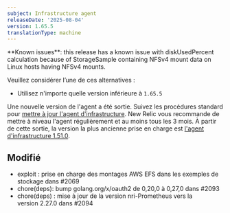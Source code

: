```yaml
---
subject: Infrastructure agent
releaseDate: '2025-08-04'
version: 1.65.5
translationType: machine
---
```


<Callout variant="caution">
  **Known issues**: this release has a known issue with diskUsedPercent calculation because of StorageSample containing NFSv4 mount data on Linux hosts having NFSv4 mounts.
</Callout>

Veuillez considérer l’une de ces alternatives :

* Utilisez n&apos;importe quelle version inférieure à `1.65.5`

Une nouvelle version de l&apos;agent a été sortie. Suivez les procédures standard pour [mettre à jour l&apos;agent d&apos;infrastructure](https://docs.newrelic.com/docs/infrastructure/install-configure-manage-infrastructure/update-or-uninstall/update-infrastructure-agent). New Relic vous recommande de mettre à niveau l&apos;agent régulièrement et au moins tous les 3 mois. À partir de cette sortie, la version la plus ancienne prise en charge est [l&apos;agent d&apos;infrastructure 1.51.0](https://docs.newrelic.com/docs/release-notes/infrastructure-release-notes/infrastructure-agent-release-notes/new-relic-infrastructure-agent-1510/).

## Modifié

* exploit : prise en charge des montages AWS EFS dans les exemples de stockage dans #2069
* chore(deps): bump golang.org/x/oauth2 de 0,20,0 à 0,27,0 dans #2093
* chore(deps) : mise à jour de la version nri-Prometheus vers la version 2.27.0 dans #2094